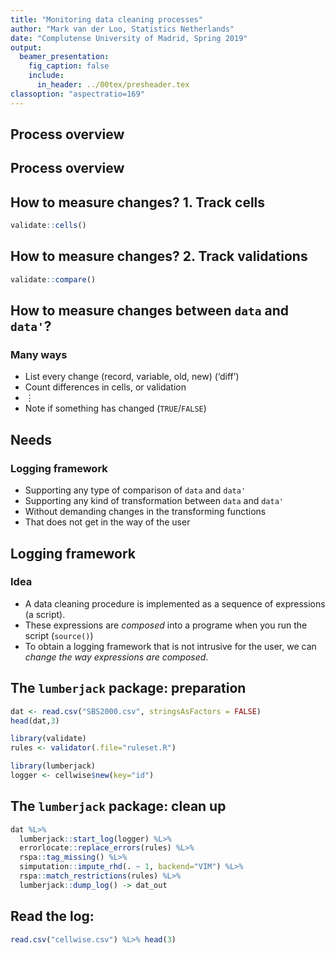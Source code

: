 ```yaml
---
title: "Monitoring data cleaning processes"
author: "Mark van der Loo, Statistics Netherlands"
date: "Complutense University of Madrid, Spring 2019"
output:
  beamer_presentation:
    fig_caption: false
    include:
      in_header: ../00tex/presheader.tex
classoption: "aspectratio=169"
---
```


## Process overview

\begin{center}
\includegraphics[]{fig/datastep.pdf}
\end{center}


## Process overview

\begin{center}
\includegraphics[]{fig/datastep2.pdf}
\end{center}

## How to measure changes? 1. Track cells

\begin{center}
\includegraphics[height=60mm]{fig/cellsplit.pdf}
\end{center}

```r
validate::cells()
```

## How to measure changes? 2. Track validations

\begin{center}
\includegraphics[height=60mm]{fig/rulesplit.pdf}
\end{center}

```r
validate::compare()
```

## How to measure changes between `data` and `data'`?

### Many ways

- List every change (record, variable, old, new) ('diff')
- Count differences in cells, or validation
- $\vdots$
- Note if something has changed (`TRUE`/`FALSE`)

## Needs

### Logging framework

- Supporting any type of comparison of `data` and `data'`
- Supporting any kind of transformation between `data` and `data'`
- Without demanding changes in the transforming functions
- That does not get in the way of the user

## Logging framework

### Idea

- A data cleaning procedure is implemented as a sequence of expressions (a script).
- These expressions are _composed_ into a programe when you run the script (`source()`)
- To obtain a logging framework that is not intrusive for the user, we can _change the way expressions are composed_.

## The `lumberjack` package: preparation

\scriptsize{}
```r
dat <- read.csv("SBS2000.csv", stringsAsFactors = FALSE)
head(dat,3)

library(validate)
rules <- validator(.file="ruleset.R")

library(lumberjack)
logger <- cellwise$new(key="id")
```
\normalfont{}

## The `lumberjack` package: clean up

```r
dat %L>%
  lumberjack::start_log(logger) %L>%
  errorlocate::replace_errors(rules) %L>%
  rspa::tag_missing() %L>%
  simputation::impute_rhd(. ~ 1, backend="VIM") %L>%
  rspa::match_restrictions(rules) %L>%
  lumberjack::dump_log() -> dat_out
```

## Read the log:


\scriptsize{}
```r
read.csv("cellwise.csv") %L>% head(3)
```
\normalsize{}









